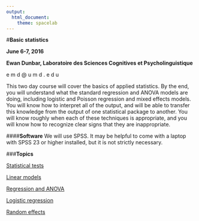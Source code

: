 ```yaml
---
output: 
  html_document: 
    theme: spacelab
---
```


#**Basic statistics**

**June 6-7, 2016**

**Ewan Dunbar, Laboratoire des Sciences Cognitives et Psycholinguistique**

e m d   @   u m d  .  e d u

This two day course will cover the basics of applied statistics.
By the end, you will understand what the standard regression and
ANOVA models are doing, including logistic and Poisson regression and mixed
effects models. You will know how to interpret all of the output, 
and will be able to transfer this knowledge from the
output of one statistical package to another. You will know roughly
when each of these techniques is appropriate, and you will know how
to recognize clear signs that they are inappropriate.

####**Software**
We will use SPSS. It may be helpful to come with a laptop with SPSS
23 or higher installed, but it is not strictly necessary. 

###**Topics**

[Statistical tests](model_evaluation.html)

[Linear models](regression_categorical.html)

[Regression and ANOVA](regression_anova.html)

[Logistic regression](logistic_regression.html)

[Random effects](random_effects.html)
